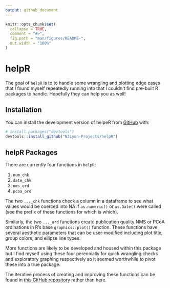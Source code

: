 ```yaml
---
output: github_document
---
```


<!-- README.md is generated from README.Rmd. Please edit that file -->

```r
knitr::opts_chunk$set(
  collapse = TRUE,
  comment = "#>",
  fig.path = "man/figures/README-",
  out.width = "100%"
)
```

# helpR

<!-- badges: start -->
<!-- badges: end -->

The goal of `helpR` is to to handle some wrangling and plotting edge cases that I found myself repeatedly running into that I couldn't find pre-built R packages to handle. Hopefully they can help you as well!

## Installation

You can install the development version of helpeR from [GitHub](https://github.com/) with:

``` r
# install.packages("devtools")
devtools::install_github("NJLyon-Projects/helpR")
```

## helpR Packages

There are currently four functions in `helpR`:

1. `num_chk`
2. `date_chk`
3. `nms_ord`
4. `pcoa_ord`

The two `..._chk` functions check a column in a dataframe to see what values would be coerced into NA if `as.numeric()` or `as.Date()` were called (see the prefix of these functions for which is which).

Similarly, the two `..._ord` functions create publication quality NMS or PCoA ordinations in R's base `graphics::plot()` function. These functions have several aesthetic parameters that can be user-modified including plot title, group colors, and ellipse line types.

More functions are likely to be developed and housed within this package but I find myself using these four perennially for quick wrangling checks and exploratory graphing respectively so it seemed worthwhile to pivot these into a true package.

The iterative process of creating and improving these functions can be found in [this GitHub repository](https://github.com/NJLyon-Projects/lyon_custom-fxns) rather than here.
